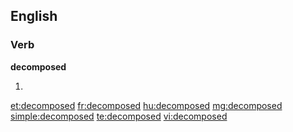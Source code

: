 ==English==

===Verb===
'''decomposed'''

# {{past of|[[decompose]]}}

[[et:decomposed]]
[[fr:decomposed]]
[[hu:decomposed]]
[[mg:decomposed]]
[[simple:decomposed]]
[[te:decomposed]]
[[vi:decomposed]]